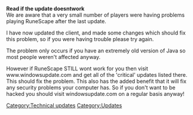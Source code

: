 {{update|date = 15 April 2003}}
'''Read if the update doesnt'''{{Sic}}''' work'''<br>
We are aware that a very small number of players were having problems playing RuneScape after the last update.

I have now updated the client, and made some changes which should fix this problem, so if you were having trouble please try again.

The problem only occurs if you have an extremely old version of Java so most people weren't affected anyway.

However if RuneScape STILL wont work for you then visit www.windowsupdate.com and get all of the 'critical' updates listed there. This should fix the problem. This also has the added benefit that it will fix any security problems your computer has. So if you don't want to be hacked you should visit windowsupdate.com on a regular basis anyway!
[[Category:Technical updates]]
[[Category:Updates]]
